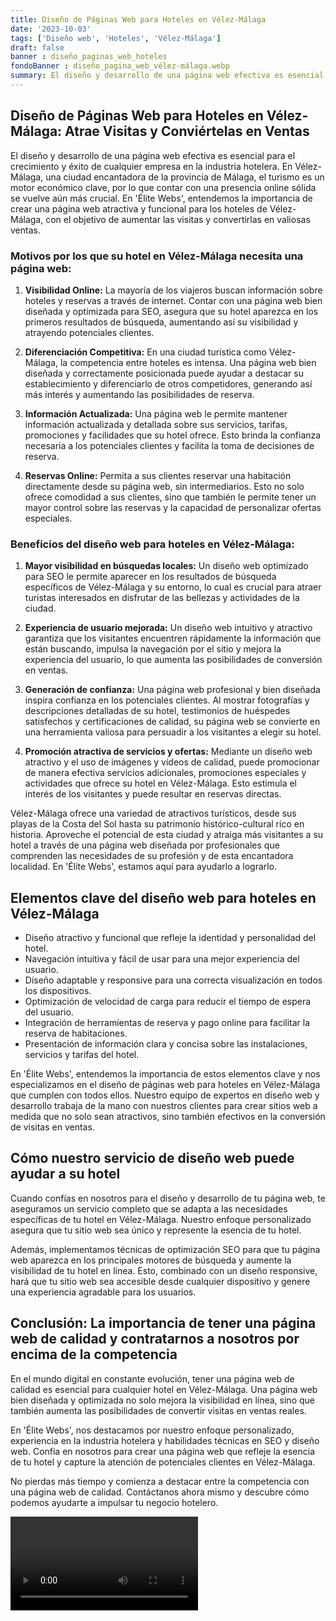 ```yaml
---
title: Diseño de Páginas Web para Hoteles en Vélez-Málaga
date: '2023-10-03'
tags: ['Diseño web', 'Hoteles', 'Vélez-Málaga']
draft: false
banner : diseño_paginas_web_hoteles
fondoBanner : diseño_pagina_web_vélez-málaga.webp
summary: El diseño y desarrollo de una página web efectiva es esencial para el crecimiento y éxito de cualquier empresa en la industria hotelera. En VélezMálaga, una ciudad encantadora de la provincia de Málaga, el turismo es un motor económico clave, por lo que contar con una presencia online sólida se vuelve aún más crucial. En 'Élite Webs', entendemos la importancia de crear una página web atractiva y funcional para los hoteles de VélezMálaga, con el objetivo de aumentar las visitas y convertirlas en valiosas ventas. 
---
```


## Diseño de Páginas Web para Hoteles en Vélez-Málaga: Atrae Visitas y Conviértelas en Ventas

El diseño y desarrollo de una página web efectiva es esencial para el crecimiento y éxito de cualquier empresa en la industria hotelera. En Vélez-Málaga, una ciudad encantadora de la provincia de Málaga, el turismo es un motor económico clave, por lo que contar con una presencia online sólida se vuelve aún más crucial. En 'Élite Webs', entendemos la importancia de crear una página web atractiva y funcional para los hoteles de Vélez-Málaga, con el objetivo de aumentar las visitas y convertirlas en valiosas ventas. 

### Motivos por los que su hotel en Vélez-Málaga necesita una página web:

1. **Visibilidad Online:** La mayoría de los viajeros buscan información sobre hoteles y reservas a través de internet. Contar con una página web bien diseñada y optimizada para SEO, asegura que su hotel aparezca en los primeros resultados de búsqueda, aumentando así su visibilidad y atrayendo potenciales clientes.

2. **Diferenciación Competitiva:** En una ciudad turística como Vélez-Málaga, la competencia entre hoteles es intensa. Una página web bien diseñada y correctamente posicionada puede ayudar a destacar su establecimiento y diferenciarlo de otros competidores, generando así más interés y aumentando las posibilidades de reserva.

3. **Información Actualizada:** Una página web le permite mantener información actualizada y detallada sobre sus servicios, tarifas, promociones y facilidades que su hotel ofrece. Esto brinda la confianza necesaria a los potenciales clientes y facilita la toma de decisiones de reserva.

4. **Reservas Online:** Permita a sus clientes reservar una habitación directamente desde su página web, sin intermediarios. Esto no solo ofrece comodidad a sus clientes, sino que también le permite tener un mayor control sobre las reservas y la capacidad de personalizar ofertas especiales.

### Beneficios del diseño web para hoteles en Vélez-Málaga:

1. **Mayor visibilidad en búsquedas locales:** Un diseño web optimizado para SEO le permite aparecer en los resultados de búsqueda específicos de Vélez-Málaga y su entorno, lo cual es crucial para atraer turistas interesados en disfrutar de las bellezas y actividades de la ciudad.

2. **Experiencia de usuario mejorada:** Un diseño web intuitivo y atractivo garantiza que los visitantes encuentren rápidamente la información que están buscando, impulsa la navegación por el sitio y mejora la experiencia del usuario, lo que aumenta las posibilidades de conversión en ventas.

3. **Generación de confianza:** Una página web profesional y bien diseñada inspira confianza en los potenciales clientes. Al mostrar fotografías y descripciones detalladas de su hotel, testimonios de huéspedes satisfechos y certificaciones de calidad, su página web se convierte en una herramienta valiosa para persuadir a los visitantes a elegir su hotel.

4. **Promoción atractiva de servicios y ofertas:** Mediante un diseño web atractivo y el uso de imágenes y vídeos de calidad, puede promocionar de manera efectiva servicios adicionales, promociones especiales y actividades que ofrece su hotel en Vélez-Málaga. Esto estimula el interés de los visitantes y puede resultar en reservas directas.

Vélez-Málaga ofrece una variedad de atractivos turísticos, desde sus playas de la Costa del Sol hasta su patrimonio histórico-cultural rico en historia. Aproveche el potencial de esta ciudad y atraiga más visitantes a su hotel a través de una página web diseñada por profesionales que comprenden las necesidades de su profesión y de esta encantadora localidad. En 'Élite Webs', estamos aquí para ayudarlo a lograrlo.

<GifSeo />

<Cta />

## Elementos clave del diseño web para hoteles en Vélez-Málaga

- Diseño atractivo y funcional que refleje la identidad y personalidad del hotel.
- Navegación intuitiva y fácil de usar para una mejor experiencia del usuario.
- Diseño adaptable y responsive para una correcta visualización en todos los dispositivos.
- Optimización de velocidad de carga para reducir el tiempo de espera del usuario.
- Integración de herramientas de reserva y pago online para facilitar la reserva de habitaciones.
- Presentación de información clara y concisa sobre las instalaciones, servicios y tarifas del hotel.

En 'Élite Webs', entendemos la importancia de estos elementos clave y nos especializamos en el diseño de páginas web para hoteles en Vélez-Málaga que cumplen con todos ellos. Nuestro equipo de expertos en diseño web y desarrollo trabaja de la mano con nuestros clientes para crear sitios web a medida que no solo sean atractivos, sino también efectivos en la conversión de visitas en ventas.

## Cómo nuestro servicio de diseño web puede ayudar a su hotel

Cuando confías en nosotros para el diseño y desarrollo de tu página web, te aseguramos un servicio completo que se adapta a las necesidades específicas de tu hotel en Vélez-Málaga. Nuestro enfoque personalizado asegura que tu sitio web sea único y represente la esencia de tu hotel.

Además, implementamos técnicas de optimización SEO para que tu página web aparezca en los principales motores de búsqueda y aumente la visibilidad de tu hotel en línea. Esto, combinado con un diseño responsive, hará que tu sitio web sea accesible desde cualquier dispositivo y genere una experiencia agradable para los usuarios.

## Conclusión: La importancia de tener una página web de calidad y contratarnos a nosotros por encima de la competencia

En el mundo digital en constante evolución, tener una página web de calidad es esencial para cualquier hotel en Vélez-Málaga. Una página web bien diseñada y optimizada no solo mejora la visibilidad en línea, sino que también aumenta las posibilidades de convertir visitas en ventas reales.

En 'Élite Webs', nos destacamos por nuestro enfoque personalizado, experiencia en la industria hotelera y habilidades técnicas en SEO y diseño web. Confía en nosotros para crear una página web que refleje la esencia de tu hotel y capture la atención de potenciales clientes en Vélez-Málaga.

No pierdas más tiempo y comienza a destacar entre la competencia con una página web de calidad. Contáctanos ahora mismo y descubre cómo podemos ayudarte a impulsar tu negocio hotelero.

<Video />

<CtaBot job='Hoteles' city='Vélez-Málaga'/>

<Gmaps query='Vélez-Málaga+españa+maps' />